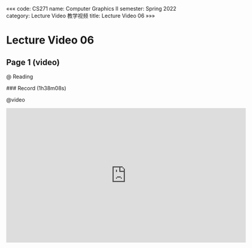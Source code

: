 «««
code: CS271
name: Computer Graphics II
semester: Spring 2022
category: Lecture Video 教学视频
title: Lecture Video 06
»»»

# Lecture Video 06

## Page 1 (video)

@ Reading

<div class="markdown-body">
### Record (1h38m08s)
</div>

@video

<iframe src="https://sbfull.com/e/12fcjws6rj8y.html" frameborder=0 marginwidth=0 marginheight=0 scrolling=no width=640 height=360 allowfullscreen></iframe>


